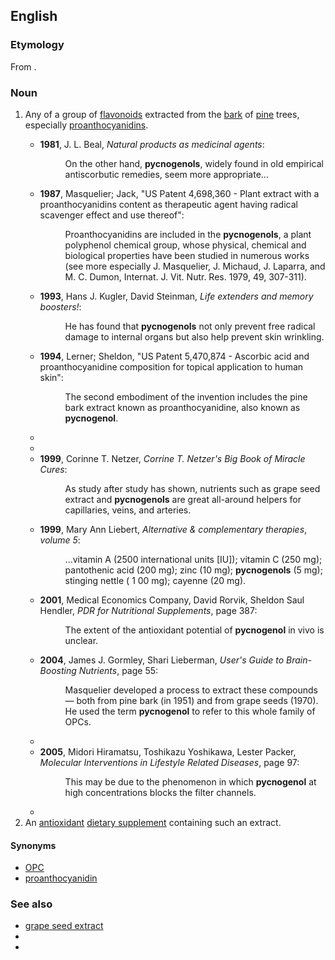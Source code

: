 ==English==

===Etymology===
From {{prefix|en|pycno-}}.
{{etystub|en}}

===Noun===
{{en-noun}}

# {{lb|en|organic chemistry}} Any of a group of [[flavonoid]]s extracted from the [[bark]] of [[pine]] trees, especially [[proanthocyanidin]]s.
#* '''1981''', J. L. Beal, ''Natural products as medicinal agents'':
#*: On the other hand, '''pycnogenols''', widely found in old empirical antiscorbutic remedies, seem more appropriate...
#* '''1987''', Masquelier; Jack, "US Patent 4,698,360 - Plant extract with a proanthocyanidins content as therapeutic agent having radical scavenger effect and use thereof":
#*: Proanthocyanidins are included in the '''pycnogenols''', a plant polyphenol chemical group, whose physical, chemical and biological properties have been studied in numerous works (see more especially J. Masquelier, J. Michaud, J. Laparra, and M. C. Dumon, Internat. J. Vit. Nutr. Res. 1979, 49, 307-311).
#* '''1993''', Hans J. Kugler, David Steinman, ''Life extenders and memory boosters!'':
#*: He has found that '''pycnogenols''' not only prevent free radical damage to internal organs but also help prevent skin wrinkling.
#* '''1994''', Lerner; Sheldon, "US Patent 5,470,874 - Ascorbic acid and proanthocyanidine composition for topical application to human skin":
#*: The second embodiment of the invention includes the pine bark extract known as proanthocyanidine, also known as '''pycnogenol'''.
#* {{quote-book|en|year=1997|author=Fereidoon Shahidi|title=Natural antioxidants: chemistry, health effects, and applications|page=154|passage=Masquelier (34,35) was perhaps one of the first to recognize the potential of this class of compounds, referring to them as '''pycnogenols''' or proanthocyanidols.}}
#* {{quote-book|en|year=1998|author=Joe M. Elrod|title=Supplements for Fibromyalgia|page=26|passage=Human trials have shown that the flavonoids of '''pycnogenol''' can prevent peripheral hemorrhage, swelling of legs due to water retention, diabetic retinopathy, and high blood pressure.}}
#* '''1999''', Corinne T. Netzer, ''Corrine T. Netzer's Big Book of Miracle Cures'':
#*: As study after study has shown, nutrients such as grape seed extract and '''pycnogenols''' are great all-around helpers for capillaries, veins, and arteries.
#* '''1999''', Mary Ann Liebert, ''Alternative & complementary therapies'', ''volume 5'':
#*: ...vitamin A (2500 international units [IU]); vitamin C (250 mg); pantothenic acid (200 mg); zinc (10 mg); '''pycnogenols''' (5 mg); stinging nettle ( 1 00 mg); cayenne (20 mg).
#* '''2001''', Medical Economics Company, David Rorvik, Sheldon Saul Hendler, ''PDR for Nutritional Supplements'', page 387:
#*: The extent of the antioxidant potential of '''pycnogenol''' in vivo is unclear.
#* '''2004''', James J. Gormley, Shari Lieberman, ''User's Guide to Brain-Boosting Nutrients'', page 55:
#*: Masquelier developed a process to extract these compounds — both from pine bark (in 1951) and from grape seeds (1970). He used the term '''pycnogenol''' to refer to this whole family of OPCs.
#* {{quote-book|en|year=2004|author=R. A. S. Hemat|title=Orthomolecularism: Principles And Practice|page=371|passage=As histidine decarboxylase inhibitors, '''pycnogenols''' lower the histamine level in the aortic endothelium...}}
#* '''2005''', Midori Hiramatsu, Toshikazu Yoshikawa, Lester Packer, ''Molecular Interventions in Lifestyle Related Diseases'', page 97:
#*: This may be due to the phenomenon in which '''pycnogenol''' at high concentrations blocks the filter channels.
#* {{quote-book|en|year=2008|author=Noboru Motohashi|title=Bioactive Heterocycles V: Flavonoids and Anthocyanins in Plants, and Latest Bioactive Heterocycles|page=35|passage=Among three fractions of '''pycnogenol''', fraction 3 (oligomeric procyanidins) significantly enhanced the potent EDR activity.}}
# An [[antioxidant]] [[dietary supplement]] containing such an extract.

====Synonyms====
* [[OPC]]
* [[proanthocyanidin]]

===See also===
* [[grape seed extract]]
* {{pedia|Proanthocyanidin}}
* {{pedia|Grape seed extract}}
